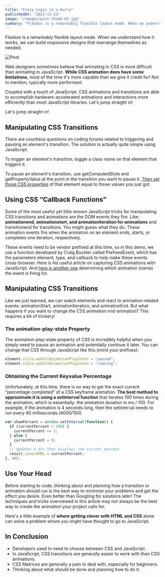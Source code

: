```yaml
---
title: "Fuzzy Logic in a Hurry"
publishedAt: "2023-12-23"
image: "/images/post-thumb-02.jpg"
summary: "Flexbox is a remarkably flexible layout mode. When we understand how it works, we can build responsive designs that rearrange themselves as needed."
---
```


Flexbox is a remarkably flexible layout mode. When we understand how it works, we can build responsive designs that rearrange themselves as needed.

![Post](/images/post-image.jpg)

Web designers sometimes believe that animating in CSS is more difficult than animating in JavaScript. **While CSS animation does have some limitations**, most of the time it's more capable than we give it credit for! Not to mention, typically more performant.

Coupled with a touch of JavaScript, CSS animations and transitions are able to accomplish hardware-accelerated animations and interactions more efficiently than most JavaScript libraries. Let's jump straight in!

Let's jump straight in!

Manipulating CSS Transitions
----------------------------

There are countless questions on coding forums related to triggering and pausing an element's transition. The solution is actually quite simple using JavaScript.

To trigger an element's transition, toggle a class name on that element that triggers it.

To pause an element's transition, use getComputedStyle and getPropertyValue at the point in the transition you want to pause it. [Then set those CSS properties](#0) of that element equal to those values you just got.

Using CSS “Callback Functions”
------------------------------

Some of the most useful yet little-known JavaScript tricks for manipulating CSS transitions and animations are the DOM events they fire. Like: **animationend, animationstart, and animationiteration for animations** and transitionend for transitions. You might guess what they do. These animation events fire when the animation on an element ends, starts, or completes one iteration, respectively.

These events need to be vendor prefixed at this time, so in this demo, we use a function developed by Craig Buckler called PrefixedEvent, which has the parameters element, type, and callback to help make these events cross-browser. Here is his useful article on capturing CSS animations with JavaScript. And [here is another one](#0) determining which animation (name) the event is firing for.

Manipulating CSS Transitions
----------------------------

Like we just learned, we can watch elements and react to animation-related events: animationStart, animationIteration, and animationEnd. But what happens if you want to change the CSS animation mid-animation? This requires a bit of trickery!

### The animation-play-state Property

The animation-play-state property of CSS is incredibly helpful when you simply need to pause an animation and potentially continue it later. You can change that CSS through JavaScript like this (mind your prefixes):

```js title="js/main.js"
element.style.webkitAnimationPlayState = "paused";
element.style.webkitAnimationPlayState = "running";
```

### Obtaining the Current Keyvalue Percentage

Unfortunately, at this time, there is no way to get the exact current “percentage completed” of a CSS keyframe animation. **The best method to approximate it is using a setInterval function** that iterates 100 times during the animation, which is essentially: the animation duration in ms / 100. For example, if the animation is 4 seconds long, then the setInterval needs to run every 40 milliseconds (4000/100).

```js
var showPercent = window.setInterval(function() {
  if (currentPercent < 100) {
    currentPercent += 1;
  } else {
    currentPercent = 0;
  }
  // Updates a div that displays the current percent
  result.innerHTML = currentPercent;
}, 40);
```

Use Your Head
-------------

Before starting to code, thinking about and planning how a transition or animation should run is the best way to minimize your problems and get the effect you desire. Even better than Googling for solutions later! The techniques and tricks overviewed in this article may not always be the best way to create the animation your project calls for.

Here's a little example of **where getting clever with HTML and CSS** alone can solve a problem where you might have thought to go to JavaScript.

In Conclusion
-------------

*   Developers used to need to choose between CSS and JavaScript.
*   In JavaScript, CSS transitions are generally easier to work with than CSS animations.
*   CSS Matrices are generally a pain to deal with, especially for beginners.
*   Thinking about what should be done and planning how to do it.